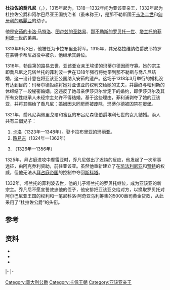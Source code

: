 {{Infobox royalty
| name       = 喬凡尼
| title      = 杜拉佐公爵，亚该亚亲王，格拉维纳伯爵
| image                =Arms of Jean de Durazzo.svg
|image_size= 140px
| spouse               =[[埃诺的玛蒂尔德|埃诺的玛蒂尔德]]<br>{{le|阿格尼絲·德·佩里戈爾|Agnes of Périgord}}
| issue               =[[杜拉佐公爵卡洛|杜拉佐公爵卡洛]]<br>[[杜拉佐的路易吉|杜拉佐的路易吉]]<br>{{le|杜拉佐的羅貝托|Robert of Durazzo|羅貝托}}<br>杜拉佐的斯蒂法诺
| royal house      = [[安茹-西西里王朝|安茹-西西里王朝]]
| father     = [[卡洛二世_(那不勒斯)|卡洛二世]]
| mother     = [[匈牙利的瑪麗亞_(1257-1323)|匈牙利的瑪麗亞]]
| birth_date = 1294年
| death_date = {{Death date and age|1336|4|5|1294|df=y}}
}}
'''杜拉佐的喬凡尼'''（{{lang-it|Giovanni di Durazzo}}，{{bd|1294年||1336年|4月5日}}），1315年起为{{le|格拉維納伯爵|Counts and dukes of Gravina}}，1318—1332年间为亚该亚亲王，1332年起为杜拉佐公爵和阿尔巴尼亚王国统治者（虽未称王），是那不勒斯國王[[卡洛二世_(那不勒斯)|卡洛二世]]和[[匈牙利的瑪麗亞_(1257-1323)|匈牙利的瑪麗亞]]的幼子。{{sfn|Percy|1995|p=43}}

他是[[安茹的卡洛·馬特羅|安茹的卡洛·马特洛]]、[[图卢兹的圣路易|图卢兹的圣路易]]、[[罗贝托一世_(那不勒斯)|那不勒斯的罗贝托一世]]、[[塔兰托的菲利波一世|塔兰托的菲利波一世]]的弟弟。

1313年9月3日，他被任为卡拉布里亚将军。1315年，其兄格拉维纳伯爵皮耶特罗在蒙特卡蒂尼战役中被杀，他继承其爵位。{{sfn|Kelly|2003|p=228}}

1316年，勃艮第的路易去世，亚该亚女亲王埃诺的玛蒂尔德因而守寡。她的宗主即喬凡尼之兄塔兰托的菲利波一世在1318年强行将她带到那不勒斯与喬凡尼结婚，这一设计意在将亚该亚公国纳入安茹的遗产。这场于1318年3月举行的婚礼没有达到目的：玛蒂尔德拒绝将她对亚该亚的权利交给她的丈夫，并最终与帕利斯的休缔结了一段秘密婚姻。这违反了她母亲伊莎贝尔曾定下的婚约，即伊莎贝尔及其所有女性继承人未经宗主允许不得结婚。基于这些理由，菲利浦剥夺了她的亚该亚，并将其赐给了喬凡尼：婚姻因未同房而被废除，玛蒂尔德被囚禁在[[蛋堡|蛋堡]]。

1321年，喬凡尼與佩里戈爾和富瓦的布吕尼森德伯爵埃利七世的女儿{{le|阿格尼絲·德·佩里戈爾|Agnes of Périgord}}結婚。{{sfn|Zacour|1960|p=6}}兩人共有三個兒子：
# [[杜拉佐公爵卡洛|卡洛]]（1323年—1348年）。娶卡拉布里亚的玛丽亚。{{sfn|Kelly|2003|p=xvi}}
# [[杜拉佐的路易吉|路易吉]]（1324年—1362年）{{sfn|Percy|1995|p=43}}
# {{le|杜拉佐的羅貝托|Robert of Durazzo|羅貝托}}（1326年—1356年）{{sfn|Zacour|1960|p=32}}

1325年，拜占庭进攻中摩雷亚时，乔凡尼做出了迟钝的反应，他发起了一次军事远征，由阿克乔利资助，前往亚该亚。虽然他重新建立了在[[凯法利尼亚|凯法利尼亚]]和[[赞特|赞特]]的权威，但他无法从[[拜占庭帝国|拜占庭帝国]]的控制中夺回[[斯科塔|斯科塔]]。

1332年，塔兰托的菲利波去世，他的儿子塔兰托的罗贝托继位，成为亚该亚的新宗主。乔凡尼不愿宣誓效忠他的侄子，他安排把亚该亚交给对方，以换取罗贝托对阿尔巴尼亚王国的权利和一笔尼科洛·阿奇亚乌利筹集的5000盎司黄金贷款，从此采用了“杜拉佐公爵”的头衔。

== 参考 ==
{{reflist|30em}}

== 资料 ==
*{{cite book |title=The New Solomon: Robert of Naples (1309-1343) and Fourteenth-Century Kingship |first=Samantha |last=Kelly |publisher=Brill |year=2003 }}
*{{cite encyclopedia |title=Houses of Anjou |first=William A. |encyclopedia=Medieval France:An Encyclopedia |last=Percy |publisher=Garland Publishing |editor1-first=William W. |editor1-last=Kibler |editor2-first=Grover A. |editor2-last=Zinn |year=1995 }}
*{{cite journal |title=Talleyrand: The Cardinal of Périgord (1301-1364) |first=Norman P. |last=Zacour |journal=Transactions of the American Philosophical Society |series=New Series |volume= 50| issue =  7 |year=1960 |doi=10.2307/1005798 |jstor=1005798 }}

{{S-start}}
{{s-bef | before = [[格拉维纳伯爵皮耶特罗|皮耶特罗]] }}
{{s-ttl| title  = [[格拉维纳伯爵|格拉维纳伯爵]]
       | years  = 1315–1336}}
{{s-aft| rows   = 2| after  = [[杜拉佐公爵卡洛|卡洛]] }}
|-
{{s-bef | before = [[塔兰托亲王罗贝托|罗贝托]]|as=阿尔巴尼亚领主}}
{{s-ttl| title  = {{le|阿爾巴尼亞王國 (中世紀)|Kingdom of Albania (medieval)|杜拉佐公爵}}
       | years  = 1332–1336}}
{{s-bef | before = [[埃诺的玛蒂尔德|玛蒂尔德]] }}
{{s-ttl| title  = [[亚该亚亲王|亚该亚亲王]]
       | years  = 1322–1332}}
{{s-aft| rows   = 2| after  = [[塔兰托亲王罗贝托|罗贝尔]] }}
|-
{{s-bef | before = [[约翰二世·奥西尼|约翰二世·奥西尼]] }}
{{s-ttl| title  = [[凯法利尼亚和扎金索斯行宫伯爵|凯法利尼亚和扎金索斯行宫伯爵]]
       | years  = 1322–1332}}
{{S-end}}

{{亚该亚亲王}}
[[Category:義大利公爵|Category:義大利公爵]]
[[Category:卡佩王朝|Category:卡佩王朝]]
[[Category:亚该亚亲王|Category:亚该亚亲王]]